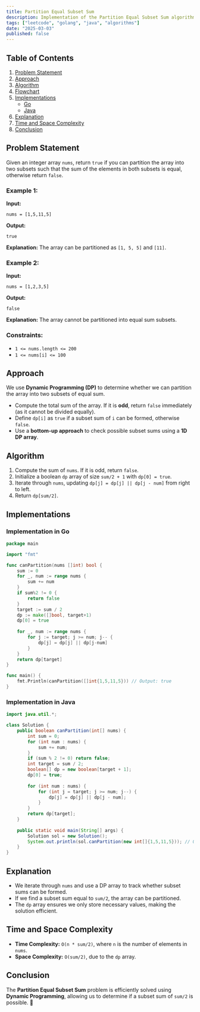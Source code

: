 ```yaml
---
title: Partition Equal Subset Sum
description: Implementation of the Partition Equal Subset Sum algorithm with Go and Java.
tags: ["leetcode", "golang", "java", "algorithms"]
date: "2025-03-03"
published: false
---
```


## Table of Contents

1. [Problem Statement](#problem-statement)
2. [Approach](#approach)
3. [Algorithm](#algorithm)
4. [Flowchart](#flowchart)
5. [Implementations](#implementations)
   - [Go](#implementation-in-go)
   - [Java](#implementation-in-java)
6. [Explanation](#explanation)
7. [Time and Space Complexity](#time-and-space-complexity)
8. [Conclusion](#conclusion)

## Problem Statement

Given an integer array `nums`, return `true` if you can partition the array into two subsets such that the sum of the elements in both subsets is equal, otherwise return `false`.

### Example 1:

**Input:**
```
nums = [1,5,11,5]
```
**Output:**
```
true
```
**Explanation:** The array can be partitioned as `[1, 5, 5]` and `[11]`.

### Example 2:

**Input:**
```
nums = [1,2,3,5]
```
**Output:**
```
false
```
**Explanation:** The array cannot be partitioned into equal sum subsets.

### Constraints:

- `1 <= nums.length <= 200`
- `1 <= nums[i] <= 100`

## Approach

We use **Dynamic Programming (DP)** to determine whether we can partition the array into two subsets of equal sum.

- Compute the total sum of the array. If it is **odd**, return `false` immediately (as it cannot be divided equally).
- Define `dp[i]` as `true` if a subset sum of `i` can be formed, otherwise `false`.
- Use a **bottom-up approach** to check possible subset sums using a **1D DP array**.

## Algorithm

1. Compute the sum of `nums`. If it is odd, return `false`.
2. Initialize a boolean `dp` array of size `sum/2 + 1` with `dp[0] = true`.
3. Iterate through `nums`, updating `dp[j] = dp[j] || dp[j - num]` from right to left.
4. Return `dp[sum/2]`.

## Implementations

### Implementation in Go

```go
package main

import "fmt"

func canPartition(nums []int) bool {
    sum := 0
    for _, num := range nums {
        sum += num
    }
    if sum%2 != 0 {
        return false
    }
    target := sum / 2
    dp := make([]bool, target+1)
    dp[0] = true
    
    for _, num := range nums {
        for j := target; j >= num; j-- {
            dp[j] = dp[j] || dp[j-num]
        }
    }
    return dp[target]
}

func main() {
    fmt.Println(canPartition([]int{1,5,11,5})) // Output: true
}
```

### Implementation in Java

```java
import java.util.*;

class Solution {
    public boolean canPartition(int[] nums) {
        int sum = 0;
        for (int num : nums) {
            sum += num;
        }
        if (sum % 2 != 0) return false;
        int target = sum / 2;
        boolean[] dp = new boolean[target + 1];
        dp[0] = true;
        
        for (int num : nums) {
            for (int j = target; j >= num; j--) {
                dp[j] = dp[j] || dp[j - num];
            }
        }
        return dp[target];
    }
    
    public static void main(String[] args) {
        Solution sol = new Solution();
        System.out.println(sol.canPartition(new int[]{1,5,11,5})); // Output: true
    }
}
```

## Explanation

- We iterate through `nums` and use a DP array to track whether subset sums can be formed.
- If we find a subset sum equal to `sum/2`, the array can be partitioned.
- The `dp` array ensures we only store necessary values, making the solution efficient.

## Time and Space Complexity

- **Time Complexity:** `O(n * sum/2)`, where `n` is the number of elements in `nums`.
- **Space Complexity:** `O(sum/2)`, due to the `dp` array.

## Conclusion

The **Partition Equal Subset Sum** problem is efficiently solved using **Dynamic Programming**, allowing us to determine if a subset sum of `sum/2` is possible. 🚀

